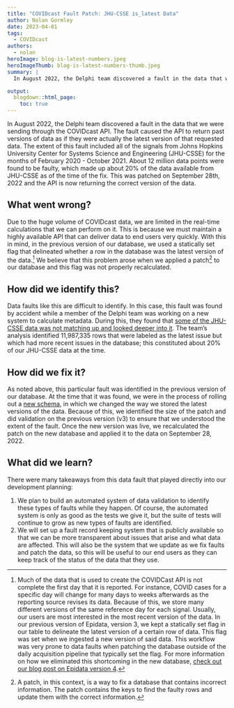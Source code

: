 ```yaml
---
title: "COVIDcast Fault Patch: JHU-CSSE is_latest Data"
author: Nolan Gormley
date: 2023-04-01
tags:
  - COVIDcast
authors:
  - nolan
heroImage: blog-is-latest-numbers.jpeg
heroImageThumb: blog-is-latest-numbers-thumb.jpeg
summary: | 
  In August 2022, the Delphi team discovered a fault in the data that we were sending through the COVIDcast API. The fault caused the API to return past versions of data as if they were actually the latest version of that requested data. The extent of this fault included all of the signals from Johns Hopkins University Center for Systems Science and Engineering (JHU-CSSE) for the months of February 2020 - October 2021. About 12 million data points were found to be faulty, which made up about 20% of the data available from JHU-CSSE as of the time of the fix. This was patched on September 28th, 2022 and the API is now returning the correct version of the data.

output:
  blogdown::html_page:
    toc: true
---
```


In August 2022, the Delphi team discovered a fault in the data that we were sending through the COVIDcast API. The fault caused the API to return past versions of data as if they were actually the latest version of that requested data. The extent of this fault included all of the signals from Johns Hopkins University Center for Systems Science and Engineering (JHU-CSSE) for the months of February 2020 - October 2021. About 12 million data points were found to be faulty, which made up about 20% of the data available from JHU-CSSE as of the time of the fix. This was patched on September 28th, 2022 and the API is now returning the correct version of the data.

## What went wrong?

Due to the huge volume of COVIDcast data, we are limited in the real-time calculations that we can perform on it. This is because we must maintain a highly available API that can deliver data to end users very quickly. With this in mind, in the previous version of our database, we used a statically set flag that delineated whether a row in the database was the latest version of the data.^[Much of the data that is used to create the COVIDCast API is not complete the first day that it is reported. For instance, COVID cases for a specific day will change for many days to weeks afterwards as the reporting source revises its data. Because of this, we store many different versions of the same reference day for each signal. Usually, our users are most interested in the most recent version of the data. In our previous version of Epidata, version 3, we kept a statically set flag in our table to delineate the latest version of a certain row of data. This flag was set when we ingested a new version of said data. This workflow was very prone to data faults when patching the database outside of the daily acquisition pipeline that typically set the flag. For more information on how we eliminated this shortcoming in the new database, [check out our blog post on Epidata version 4](https://delphi.cmu.edu/blog/2022/12/14/introducing-epidata-v4/).] We believe that this problem arose when we applied a patch^[A patch, in this context, is a way to fix a database that contains incorrect information. The patch contains the keys to find the faulty rows and update them with the correct information.] to our database and this flag was not properly recalculated.

## How did we identify this?
Data faults like this are difficult to identify. In this case, this fault was found by accident while a member of the Delphi team was working on a new system to calculate metadata. During this, they found that [some of the JHU-CSSE data was not matching up and looked deeper into it](https://github.com/cmu-delphi/covidcast-indicators/issues/1685). The team’s analysis identified 11,987,335 rows that were labeled as the latest issue but which had more recent issues in the database; this constituted about 20% of our JHU-CSSE data at the time.

## How did we fix it?

As noted above, this particular fault was identified in the previous version of our database. At the time that it was found, we were in the process of rolling out a [new schema](https://delphi.cmu.edu/blog/2022/12/14/introducing-epidata-v4/),  in which we changed the way we stored the latest versions of the data. Because of this, we identified the size of the patch and did validation on the previous version (v3) to ensure that we understood the extent of the fault. Once the new version was live, we recalculated the patch on the new database and applied it to the data on September 28, 2022.

## What did we learn?

There were many takeaways from this data fault that played directly into our development planning:

1. We plan to build an automated system of data validation to identify these types of faults while they happen. Of course, the automated system is only as good as the tests we give it, but the suite of tests will continue to grow as new types of faults are identified. 
2. We will set up a fault record keeping system that is publicly available so that we can be more transparent about issues that arise and what data are affected. This will also be the system that we update as we fix faults and patch the data, so this will be useful to our end users as they can keep track of the status of the data that they use.



